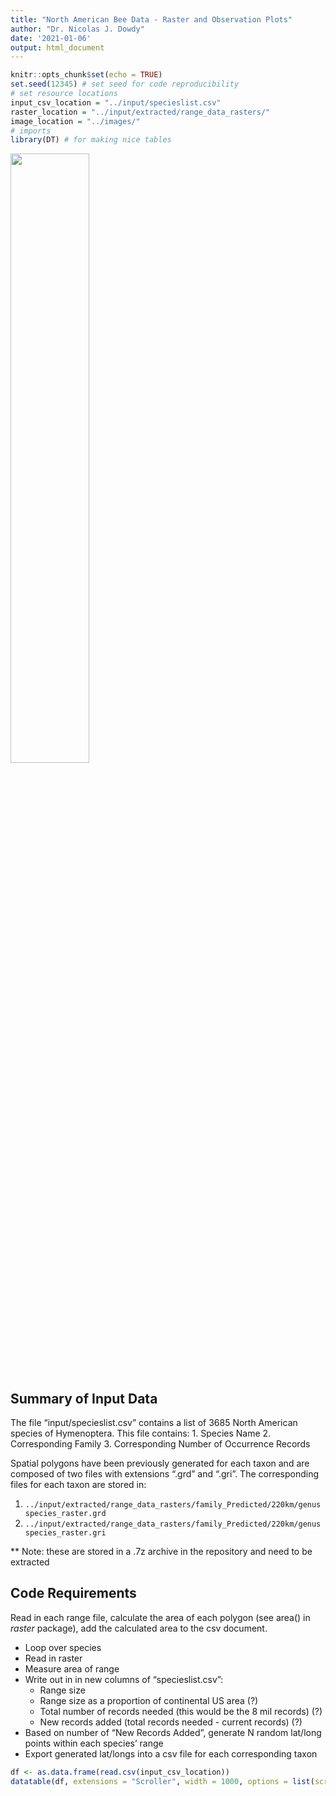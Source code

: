 ```yaml
---
title: "North American Bee Data - Raster and Observation Plots"
author: "Dr. Nicolas J. Dowdy"
date: '2021-01-06'
output: html_document
---
```


```r
knitr::opts_chunk$set(echo = TRUE)
set.seed(12345) # set seed for code reproducibility
# set resource locations
input_csv_location = "../input/specieslist.csv"
raster_location = "../input/extracted/range_data_rasters/"
image_location = "../images/"
# imports
library(DT) # for making nice tables
```
![](`r paste(image_location, 'bees.jpg', sep='')`){width=50%}

## Summary of Input Data

The file "input/specieslist.csv" contains a list of 3685 North American species of Hymenoptera. This file contains:
  1. Species Name
  2. Corresponding Family
  3. Corresponding Number of Occurrence Records

Spatial polygons have been previously generated for each taxon and are composed of two files with extensions ".grd" and ".gri". The corresponding files for each taxon are stored in:

1. `../input/extracted/range_data_rasters/family_Predicted/220km/genus species_raster.grd`
2. `../input/extracted/range_data_rasters/family_Predicted/220km/genus species_raster.gri`

** Note: these are stored in a .7z archive in the repository and need to be extracted

## Code Requirements

Read in each range file, calculate the area of each polygon (see area() in *raster* package), add the calculated area to the csv document. 

* Loop over species
* Read in raster
* Measure area of range
* Write out in in new columns of "specieslist.csv":
  * Range size
  * Range size as a proportion of continental US area (?)
  * Total number of records needed (this would be the 8 mil records) (?)
  * New records added (total records needed - current records) (?)
* Based on number of "New Records Added", generate N random lat/long points within each species' range
* Export generated lat/longs into a csv file for each corresponding taxon

```r
df <- as.data.frame(read.csv(input_csv_location))
datatable(df, extensions = "Scroller", width = 1000, options = list(scrollY = 200, scroller = TRUE, scrollX = 200, pageLength = 1))
```

